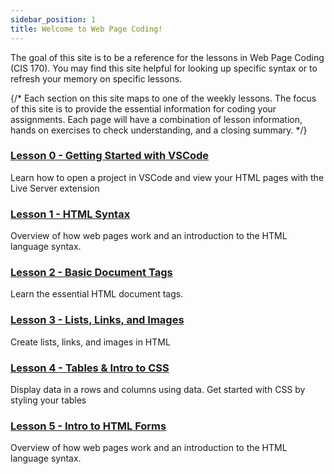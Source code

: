 ```yaml
---
sidebar_position: 1
title: Welcome to Web Page Coding!
---
```


The goal of this site is to be a reference for the lessons in Web Page Coding (CIS 170). You may find this site helpful for looking up specific syntax or to refresh your memory on specific lessons. 

{/* Each section on this site maps to one of the weekly lessons. The focus of this site is to provide the essential information for coding your assignments. Each page will have a combination of lesson information, hands on exercises to check understanding, and a closing summary. */}

### [Lesson 0 - Getting Started with VSCode](lesson-0/)

Learn how to open a project in VSCode and view your HTML pages with the Live Server extension

### [Lesson 1 - HTML Syntax](lesson-1/)

Overview of how web pages work and an introduction to the HTML language syntax.

### [Lesson 2 - Basic Document Tags](lesson-2/)

Learn the essential HTML document tags.

### [Lesson 3 - Lists, Links, and Images](lesson-3/)

Create lists, links, and images in HTML

### [Lesson 4 - Tables & Intro to CSS](lesson-4/)

Display data in a rows and columns using data. Get started with CSS by styling your tables

### [Lesson 5 - Intro to HTML Forms](lesson-5/)

Overview of how web pages work and an introduction to the HTML language syntax.
